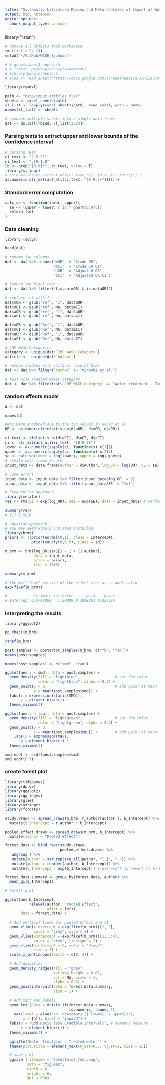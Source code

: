 ```yaml
---
title: "Systematic Literature Review and Meta-analyses of Impact of Water, Sanitation, and Hygiene on the Transmission of Choler and Typhoid Fever."
output: html_notebook
editor_options: 
  chunk_output_type: console
---
```


library("rstan")

```r

# remove all objects from workspace
rm (list = ls ())
setwd("~/GitHub/WASH_typhoid")

# # googlesheet4 approach
# # install.packages("googlesheets4")
# library(googlesheets4)
# alba <- read_sheet('https://docs.google.com/spreadsheets/d/1XRI2av4sYU-1GMJxj-qYNfonu2GwB23VOxO39oVRMOY/edit#gid=1286174356')

library(readxl)

path <- "data/input_articles.xlsx"
sheets <- excel_sheets(path)
xl_list <- lapply(excel_sheets(path), read_excel, path = path) 
names(xl_list) <- sheets

# combine multiple sheets into a single data frame
dat <- do.call(rbind, xl_list[2:24])

```



### Parsing texts to extract upper and lower bounds of the confidence interval
```r
# parsing test
ci_text <- "2.5-21"
ci_text <- ".19-1.0"
lb <- grep("[0-9]*", ci_text, value = T)
library(stringr)
# as.numeric(str_extract_all(ci_text,"\\(?[0-9,.]+\\)?")[[1]])
as.numeric(str_extract_all(ci_text, "[0-9.]+")[[1]])
```

### Standard error computation
```r
calc_se <- function(lower, upper){
  se <- (upper - lower) / (2 * qnorm(0.975))
  return (se)
}
```

### Data cleaning
```r
library (dplyr)

head(dat)

# rename the columns
dat <- dat %>% rename("mOR"  = "Crude OR",
                      "mCI"  = "Crude OR CI",
                      "aOR"  = "Adjusted OR",
                      "aCI"  = "Adjusted OR CI")

# remove the blank rows
dat <- dat %>% filter(!(is.na(mOR) & is.na(aOR)))

# replace ref with 1
dat$mOR <- gsub("ref", "1", dat$mOR)  
dat$mCI <- gsub("ref", NA, dat$mCI)  
dat$aOR <- gsub("ref", "1", dat$aOR)  
dat$aCI <- gsub("ref", NA, dat$aCI)

dat$mOR <- gsub("Ref", "1", dat$mOR)  
dat$mCI <- gsub("Ref", NA, dat$mCI)  
dat$aOR <- gsub("Ref", "1", dat$aOR)  
dat$aCI <- gsub("Ref", NA, dat$aCI) 

# JMP WASH Categories
category <- unique(dat$`JMP WASH Category`)
acticle <-  unique(dat$`Author`)

# remove studies with critical risk of bias
dat <- dat %>% filter(`Author` != "Mirembe et al.")

# test with Treated water category
dat <- dat %>% filter(dat$`JMP WASH Category` == "Water treatment - Treated water")

```


### random effects model
```r
d <- dat

names(d)

#NAs were produced due to the two values in Gauld et al.
OR <- as.numeric(ifelse(is.na(d$aOR), d$mOR, d$aOR))

ci_text <- ifelse(is.na(d$aCI), d$mCI, d$aCI)
ci <- str_extract_all(ci_text, "[0-9.]+")
lower <- as.numeric(sapply(ci, function(x) x[1]))
upper <- as.numeric(sapply(ci, function(x) x[2]))
se <- calc_se(lower = log(lower), upper = log(upper))
# create data frame to use 
input_data <- data.frame(author = d$Author, log_OR = log(OR), SE = se)

# Some errors
input_data <- input_data %>% filter(input_data$log_OR != 0)
input_data <- input_data %>% filter(input_data$SE != "Inf")

# Frequentist approach
library(metafor)
res <- rma(yi = exp(log_OR), sei = exp(SE), data = input_data) # Perform meta-analysis

summary(res)
# [1] 0.5818

# Bayesian approach
# You may need Rtools and stan installed. 
library(brms)
priors <- c(prior(normal(0,1), class = Intercept),
            prior(cauchy(0,0.5), class = sd))

m_brm <- brm(log_OR|se(SE) ~ 1 + (1|author),
             data = input_data,
             prior = priors,
             iter = 4000)

summary(m_brm)

# the multilevel version of the effect size as an odds ratio.
exp(fixef(m_brm))

#            Estimate Est.Error      Q2.5    Q97.5
# Intercept 0.5769808   1.20909 0.3848261 0.827306

```

### Interpreting the results
```r
library(ggplot2)

pp_check(m_brm)

ranef(m_brm)

post.samples <- posterior_samples(m_brm, c("^b", "^sd"))
names(post.samples)

names(post.samples) <- c("smd", "tau")

ggplot(aes(x = smd), data = post.samples) +
  geom_density(fill = "lightblue",                # set the color
               color = "lightblue", alpha = 0.7) +  
  geom_point(y = 0,                               # add point at mean
             x = mean(post.samples$smd)) +
  labs(x = expression(italic(SMD)),
       y = element_blank()) +
  theme_minimal()

ggplot(aes(x = tau), data = post.samples) +
  geom_density(fill = "lightgreen",               # set the color
               color = "lightgreen", alpha = 0.7) +  
  geom_point(y = 0, 
             x = mean(post.samples$tau)) +        # add point at mean
    labs(x = expression(tau),
       y = element_blank()) +
  theme_minimal()

smd.ecdf <- ecdf(post.samples$smd)
smd.ecdf(0.3)

```


### create forest plot
```r

library(tidybayes)
library(dplyr)
library(ggplot2)
library(ggridges)
library(glue)
library(stringr)
library(forcats)

study.draws <- spread_draws(m_brm, r_author[author,], b_Intercept) %>% 
  mutate(b_Intercept = r_author + b_Intercept)

pooled.effect.draws <- spread_draws(m_brm, b_Intercept) %>% 
  mutate(author = "Pooled Effect")

forest.data <- bind_rows(study.draws, 
                         pooled.effect.draws) %>% 
   ungroup() %>%
   mutate(author = str_replace_all(author, "[.]", " ")) %>% 
   mutate(author = reorder(author, b_Intercept)) %>%
   mutate(b_Intercept = exp(b_Intercept)) # use exp() to revert it to Odd Ratio

forest.data.summary <- group_by(forest.data, author) %>% 
  mean_qi(b_Intercept)

# Forest plot

ggplot(aes(b_Intercept, 
           relevel(author, "Pooled Effect", 
                   after = Inf)), 
       data = forest.data) +
  
  # Add vertical lines for pooled effect and CI
  geom_vline(xintercept = exp(fixef(m_brm))[1, 1], 
             color = "grey", size = 1) +
  geom_vline(xintercept = exp(fixef(m_brm))[1, 3:4], 
             color = "grey", linetype = 2) +
  geom_vline(xintercept = 0, color = "black", 
             size = 1) +
  scale_x_continuous(limits = c(0, 2)) +
  
  # Add densities
  geom_density_ridges(fill = "grey", 
                      rel_min_height = 0.01, 
                      col = NA, scale = 1,
                      alpha = 0.8) +
  geom_pointintervalh(data = forest.data.summary, 
                      size = 1) +
  
  # Add text and labels
  geom_text(data = mutate_if(forest.data.summary, 
                             is.numeric, round, 2),
    aes(label = glue("{b_Intercept} [{.lower}, {.upper}]"), 
        x = Inf), hjust = "inward") +
  labs(x = "Odd Ratio [95% Credible Interval]", # summary measure
       y = element_blank()) +
  theme_minimal() +
  
  ggtitle("Water treatment - Treated water") +
  theme(plot.title = element_text(hjust=0.5, vjust=2, size = 15))

  # save plot
  ggsave (filename = "forestplot_test.png",
          path = "figures",
          width = 8,
          height = 6,
          dpi = 600)

```



